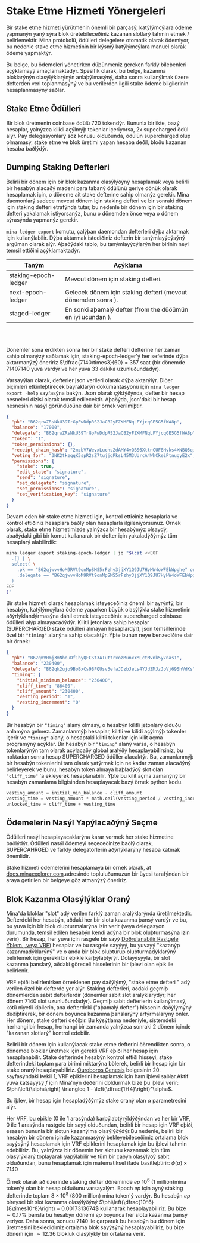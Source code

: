 
# Stake Etme Hizmeti Yönergeleri

Bir stake etme hizmeti yürütmenin önemli bir parçasý, katýlýmcýlara ödeme yapmanýn yaný sýra blok üretebileceðiniz kazanan slotlarý tahmin etmek / belirlemektir. Mina protokolü, ödülleri delegelere otomatik olarak ödemiyor, bu nedenle stake etme hizmetinin bir kýsmý katýlýmcýlara manuel olarak ödeme yapmaktýr.

Bu belge, bu ödemeleri yönetirken düþünmeniz gereken farklý bileþenleri açýklamayý amaçlamaktadýr. Spesifik olarak, bu belge, kazanma bloklarýnýn olasýlýklarýnýn anlaþýlmasýný, daha sonra kullanýlmak üzere defterden veri toplanmasýný ve bu verilerden ilgili stake ödeme bilgilerinin hesaplanmasýný saðlar.

## Stake Etme Ödülleri

Bir blok üretmenin coinbase ödülü 720 tokendýr. Bununla birlikte, bazý hesaplar, yalnýzca kilidi açýlmýþ tokenlar içeriyorsa, 2x supecharged ödül alýr. Pay delegasyonlarý söz konusu olduðunda, ödülün supercharged olup olmamasý, stake etme ve blok üretimi yapan hesaba deðil, bloðu kazanan hesaba baðlýdýr.

## Dumping Staking Defterleri

Belirli bir dönem için bir blok kazanma olasýlýðýný hesaplamak veya belirli bir hesabýn alacaðý madeni para tabaný ödülünü geriye dönük olarak hesaplamak için, o döneme ait stake defterine sahip olmanýz gerekir. Mina daemonlarý sadece mevcut dönem için staking defteri ve bir sonraki dönem için staking defteri etrafýnda tutar, bu nedenle bir dönem için bir staking defteri yakalamak istiyorsanýz, bunu o dönemden önce veya o dönem sýrasýnda yapmanýz gerekir.

`mina ledger export` komutu, çalýþan daemondan defterleri dýþa aktarmak için kullanýlabilir. Dýþa aktarmak istediðiniz defterin bir tanýmlayýcýsýný argüman olarak alýr. Aþaðýdaki tablo, bu tanýmlayýcýlarýn her birinin neyi temsil ettiðini açýklamaktadýr.

| Taným                | Açýklama                                                     |
| -------------------- | ------------------------------------------------------------ |
| staking-epoch-ledger | Mevcut dönem için staking defteri.                           |
| next-epoch-ledger    | Gelecek dönem için staking defteri (mevcut dönemden sonra ). |
| staged-ledger        | En sonki aþamalý defter (from the düðümün en iyi ucundan ).  |

<!-- insert breakpoints to space out table -->

<br /> <br />

Dönemler sona erdikten sonra her bir stake defteri defterine her zaman sahip olmanýzý saðlamak için, staking-epoch-ledger'ý her seferinde dýþa aktarmanýzý öneririz $\dfrac{7140\times3}{60} = 357 saat (bir dönemde 71407140 yuva vardýr ve her yuva 33 dakika uzunluðundadýr).

Varsayýlan olarak, defterler json verileri olarak dýþa aktarýlýr. Diðer biçimleri etkinleþtirecek bayraklarýn dokümantasyonu için `mina ledger export -help` sayfasýna bakýn. Json olarak çýktýðýnda, defter bir hesap nesneleri dizisi olarak temsil edilecektir. Aþaðýda, json'daki bir hesap nesnesinin nasýl göründüðüne dair bir örnek verilmiþtir.

```json
{
  "pk": "B62qrwZRsNkU39TrGpFwDdpRS2JaCB2yFZKMFNqLFYjcqGE5G5fWA8p",
  "balance": "17000",
  "delegate": "B62qrwZRsNkU39TrGpFwDdpRS2JaCB2yFZKMFNqLFYjcqGE5G5fWA8p",
  "token": "1",
  "token_permissions": {},
  "receipt_chain_hash": "2mzbV7WevxLuchs2dAMY4vQBS6XttnCUF8Hvks4XNBQ5qiSGGBQe",
  "voting_for": "3NK2tkzqqK5spR2sZ7tujjqPksL45M3UUrcA4WhCkeiPtnugyE2x",
  "permissions": {
    "stake": true,
    "edit_state": "signature",
    "send": "signature",
    "set_delegate": "signature",
    "set_permissions": "signature",
    "set_verification_key": "signature"
  }
}
```

Devam eden bir stake etme hizmeti için, kontrol ettiðiniz hesaplarla ve kontrol ettiðiniz hesaplara baðlý olan hesaplarla ilgileniyorsunuz. Örnek olarak, stake etme hizmetimizde yalnýzca bir hesabýmýz olsaydý, aþaðýdaki gibi bir komut kullanarak bir defter için yakaladýðýmýz tüm hesaplarý alabilirdik:

```sh
mina ledger export staking-epoch-ledger | jq "$(cat <<EOF
  .[] | \
  select( \
    .pk == "B62qjwvvHoM9RVt9onMpSMS5rFzhy3jjXY1Q9JU7HyHW4oWFEbWpghe" or \
    .delegate == "B62qjwvvHoM9RVt9onMpSMS5rFzhy3jjXY1Q9JU7HyHW4oWFEbWpghe" \
  )
EOF
)"
```

Bir stake hizmeti olarak hesaplamak isteyeceðiniz önemli bir ayrýntý, bir hesabýn, katýlýmcýlara ödeme yaparken büyük olasýlýkla stake hizmetinin aðýrlýklandýrmasýna dahil etmek isteyeceðiniz supercharged coinbase ödülleri alýp almayacaðýdýr. Kilitli jetonlara sahip hesaplar (SUPERCHARGED stake ödülleri almayan hesaplardýr), json temsillerinde özel bir `"timing"` alanýna sahip olacaktýr. Ýþte bunun neye benzediðine dair bir örnek:

```json
{
  "pk": "B62qmVHmj3mNhouDf1hyQFCSt3ATuttrxozMunxYMLctMvnk5y7nas1",
  "balance": "230400",
  "delegate": "B62qk2ujo9BoBxCs9BFQUsv3efaJDzbJeLs4YJdZMJzJoVj69ShVdKs",
  "timing": {
    "initial_minimum_balance": "230400",
    "cliff_time": "86400",
    "cliff_amount": "230400",
    "vesting_period": "1",
    "vesting_increment": "0"
  }
}
```

Bir hesabýn bir `"timing"` alaný olmasý, o hesabýn kilitli jetonlarý olduðu anlamýna gelmez. Zamanlanmýþ hesaplar, kilitli ve kilidi açýlmýþ tokenler içerir ve `"timing"` alaný, o hesaptaki kilitli tokenlar için kilit açma programýný açýklar. Bir hesabýn bir `"timing"` alaný varsa, o hesabýn tokenlarýnýn tam olarak açýlacaðý global aralýðý hesaplayabilirsiniz, bu noktadan sonra hesap SUPERCHARGED ödüller alacaktýr. Bu, zamanlanmýþ bir hesabýn tokenlerini tam olarak yatýrmak için ne kadar zaman alacaðýný belirleyerek ve bunu, hesabýn token almaya baþladýðý slot olan `"cliff_time"` 'a ekleyerek hesaplanabilir. Ýþte bu kilit açma zamanýný bir hesabýn zamanlama bilgisinden hesaplayacak bazý örnek python kodu.

```python
vesting_amount = initial_min_balance - cliff_amount
vesting_time = vesting_amount * math.ceil(vesting_period / vesting_increment)
unlocked_time = cliff_time + vesting_time
```

## Ödemelerin Nasýl Yapýlacaðýný Seçme

Ödülleri nasýl hesaplayacaklarýna karar vermek her stake hizmetine baðlýdýr. Ödülleri nasýl ödemeyi seçeceðinize baðlý olarak, SUPERCAHRGED ve farklý delegatörlerin aðýrlýklarýný hesaba katmak önemlidir.

Stake hizmeti ödemelerini hesaplamaya bir örnek olarak, at [docs.minaexplorer.com](https://docs.minaexplorer.com/minaexplorer/calculating-payments).adresinde topluluðumuzun bir üyesi tarafýndan bir araya getirilen bir belgeye göz atmanýzý öneririz.

## Blok Kazanma Olasýlýklar Oraný

Mina'da bloklar "slot" adý verilen farklý zaman aralýklarýnda üretilmektedir. Defterdeki her hesabýn, aðdaki her bir slotu kazanma þansý vardýr ve bu, bu yuva için bir blok oluþturmalarýna izin verir (veya delegasyon durumunda, temsil edilen hesabýn kendi adýna bir blok oluþturmasýna izin verir). Bir hesap, her yuva için rasgele bir sayý
[Doðrulanabilir Rastgele Ýþlem , veya VRF](https://en.wikipedia.org/wiki/Verifiable_random_function)) hesaplar ve bu rasgele sayýyý, bu yuvayý "kazanýp kazanmadýklarýný" ve o anda bir blok oluþturup oluþturmadýklarýný belirlemek için gerekli bir eþikle karþýlaþtýrýr. Dolayýsýyla, bir slot kazanma þanslarý, aðdaki göreceli hisselerinin bir iþlevi olan eþik ile belirlenir.

VRF eþiði belirlenirken örneklenen pay daðýlýmý, "stake etme defteri " adý verilen özel bir defterde yer alýr. Staking defterleri, aðdaki geçmiþ dönemlerden sabit defterlerdir (dönemler sabit slot aralýklarýdýr; her dönem 7140 slot uzunluðundadýr). Geçmiþ sabit defterlerin kullanýlmasý, kötü niyetli kiþilerin, ana defterdeki ("aþamalý defter") hissenin daðýlýmýný deðiþtirerek, bir dönem boyunca kazanma þanslarýný artýrmalarýný önler. Her dönem, stake defteri deðiþir. Bu kýsýtlama nedeniyle, sistemdeki herhangi bir hesap, herhangi bir zamanda yalnýzca sonraki 2 dönem içinde "kazanan slotlarý" kontrol edebilir.

Belirli bir dönem için kullanýlacak stake etme defterini öðrendikten sonra, o dönemde bloklar üretmek için gerekli VRF eþiði her hesap için hesaplanabilir. Stake defterinde hesabýn kontrol ettiði hisseyi, stake defterindeki toplam para birimi miktarýna bölerek, belirli bir hesap için bir stake oraný hesaplayabiliriz. [Ouroboros Genesis](https://eprint.iacr.org/2018/378.pdf) belgesinin 20. sayfasýndaki Þekil 1, VRF eþiklerini hesaplamak için ham iþlevi saðlar.Aktif yuva katsayýsý $f$ için Mina'nýn deðerini doldurmak bize þu iþlevi verir: $\phi\left(\alpha\right) \triangleq 1 - \left(\dfrac{1}{4}\right)^\alpha$.

Bu iþlev, bir hesap için hesapladýðýmýz stake oraný olan $\alpha$ parametresini alýr.

Her VRF, bu eþikle (0 ile 1 arasýnda) karþýlaþtýrýldýðýndan ve her bir VRF, 0 ile 1 arasýnda rastgele bir sayý olduðundan, belirli bir hesap için VRF eþiði, esasen bununla bir slotun kazanýlma olasýlýðýdýr.Bu nedenle, belirli bir hesabýn bir dönem içinde kazanmasýný bekleyebileceðimiz ortalama blok sayýsýný hesaplamak için VRF eþiklerini hesaplamak için bu iþlevi tahmin edebiliriz. Bu, yalnýzca bir dönemin her slotunu kazanmak için tüm olasýlýklarý toplayarak yapýlabilir ve tüm bir çaðýn olasýlýðý sabit olduðundan, bunu hesaplamak için matematiksel ifade basitleþtirir: $\phi\left(\alpha\right)\times7140$

Örnek olarak að üzerinde staking defter döneminde $ep$ $10^6$ (1 million)mina token'ý olan bir hesap olduðunu varsayalým. Epoch $ep$ için ayný staking defterinde toplam $8\times10^8$ (800 million) mina token'ý vardýr. Bu hesabýn $ep$ bireysel bir slot kazanma olasýlýðýný $\phi\left(\dfrac{10^6}{8\times10^8}\right) = 0.0017313674$ kullanarak hesaplayabiliriz. Bu bize $\sim0.17\%$ þansla bu hesabýn dönemi $ep$ boyunca her slotu kazanma þansý veriyor. Daha sonra, sonucu $7140$ ile çarparak bu hesabýn bu dönem için üretmesini beklediðimiz ortalama blok sayýsýný hesaplayabiliriz, bu bize dönem için $\sim12.36$ blokluk olasýlýklý bir ortalama verir.
